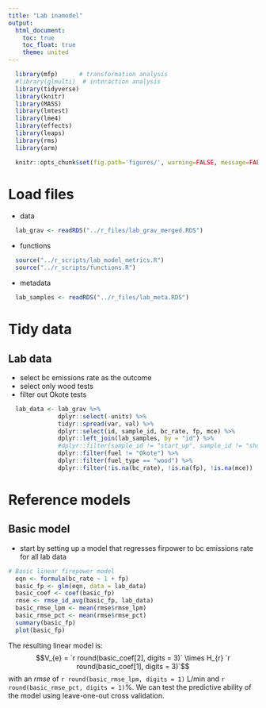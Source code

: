 ```yaml
---
title: "Lab inamodel"
output:
  html_document:
    toc: true
    toc_float: true
    theme: united
---
```


```r
  library(mfp)      # transformation analysis
  #library(glmulti)  # interaction analysis
  library(tidyverse)
  library(knitr)
  library(MASS)
  library(lmtest)
  library(lme4)
  library(effects)
  library(leaps)
  library(rms) 
  library(arm)
```

```r
  knitr::opts_chunk$set(fig.path='figures/', warning=FALSE, message=FALSE, cache=FALSE)
```

# Load files

* data

```r
  lab_grav <- readRDS("../r_files/lab_grav_merged.RDS")
```

* functions

```r
  source("../r_scripts/lab_model_metrics.R")
  source("../r_scripts/functions.R")
```

* metadata

```r
  lab_samples <- readRDS("../r_files/lab_meta.RDS")
```

# Tidy data

## Lab data

* select bc emissions rate as the outcome
* select only wood tests
* filter out Okote tests

```r
  lab_data <- lab_grav %>%
              dplyr::select(-units) %>%
              tidyr::spread(var, val) %>% 
              dplyr::select(id, sample_id, bc_rate, fp, mce) %>%
              dplyr::left_join(lab_samples, by = "id") %>%
              #dplyr::filter(sample_id != "start_up", sample_id != "shutdown") %>% 
              dplyr::filter(fuel != "Okote") %>%
              dplyr::filter(fuel_type == "wood") %>%
              dplyr::filter(!is.na(bc_rate), !is.na(fp), !is.na(mce))
```

# Reference models

## Basic model

* start by setting up a model that regresses firpower to bc emissions rate for all lab data

```r
# Basic linear firepower model
  eqn <- formula(bc_rate ~ 1 + fp)
  basic_fp <- glm(eqn, data = lab_data)
  basic_coef <- coef(basic_fp)
  rmse <- rmse_id_avg(basic_fp, lab_data)
  basic_rmse_lpm <- mean(rmse$rmse_lpm)
  basic_rmse_pct <- mean(rmse$rmse_pct)
  summary(basic_fp)
  plot(basic_fp)
```

The resulting linear model is: $$V_{e} = `r round(basic_coef[2], digits = 3)` \times H_{r} `r round(basic_coef[1], digits = 3)`$$ with an *rmse* of `r round(basic_rmse_lpm, digits = 1)` L/min and `r round(basic_rmse_pct, digits = 1)`%. We can test the predictive ability of the model using leave-one-out cross validation.
